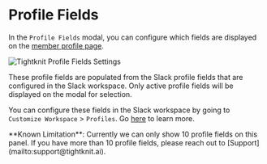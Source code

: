 
# Profile Fields

In the `Profile Fields` modal, you can configure which fields are displayed on the [member profile page](/companion-site/pages/profile).

![Tightknit Profile Fields Settings](/tightknit-site/profiles/profile-fields-modal.png)

These profile fields are populated from the Slack profile fields that are configured in the Slack workspace.
Only active profile fields will be displayed on the modal for selection.

You can configure these fields in the Slack workspace by going to `Customize Workspace` > `Profiles`.
Go [here](https://slack.com/help/articles/212281478-Customize-member-profiles) to learn more.

<Callout type="warning" emoji="⚠️">
  **Known Limitation**: Currently we can only show 10 profile fields on this
  panel. If you have more than 10 profile fields, please reach out to
  [Support](mailto:support@tightknit.ai).
</Callout>
